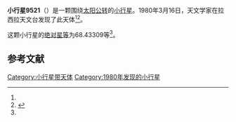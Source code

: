 {{Infobox planet
| bgcolour = #FFFFC0
| name = 9521 Martinhoffmann
| symbol = 
| image = 
| caption = 
| discovery = yes
| discovery_ref = 
| discoverer = {{link-en|英格瓦·克拉斯·拉格尔科维斯特|Claes-Ingvar Lagerkvist}}
| discovery_site = [[拉西拉天文台|拉西拉天文台]] 
| discovered = 1980年3月16日
| designations = yes
| mp_name = 
| named_after = 
| alt_names = 1980 FS1/ 1997 GW27
| mp_category = [[主带小行星|主带小行星]]
| orbit_ref = <ref name="a">[http://ssd.jpl.nasa.gov/sbdb.cgi?sstr=9521 9521 Martinhoffmann] {{Wayback|url=http://ssd.jpl.nasa.gov/sbdb.cgi?sstr=9521 |date=20210814130336 }}，小行星數據庫瀏覽器（JPL Small-Body Database Browser）－[[美国国家航空航天局|美国国家航空航天局]]喷气推进实验室</ref>
| epoch = 2456400.5 (2013年4月18日更新)
| aphelion = {{convert|2.5893832|AU|km|3|abbr=on|lk=out}}
| perihelion = {{convert|1.9353340|AU|km|3|abbr=on}}
| semimajor = {{convert|2.2623586|AU|km|3|abbr=on}}
| eccentricity = 0.1445503
| period = 1242.912593 [[日|日]]<br />3.4[[儒略年|儒略年]]
| avg_speed = 
| inclination = 4.10252
| asc_node = 194.09206
| mean_anomaly = 
| arg_peri = 68.43309
| satellites = 
| physical_characteristics = yes
| dimensions = 
| mass = 
| density = 
| surface_grav = 
| escape_velocity = 
| sidereal_day = 
| axial_tilt = 
| pole_ecliptic_lat = 
| pole_ecliptic_lon = 
| albedo = 
| temperatures= 
| temp_name1 = 
| mean_temp_1 = 
| max_temp_1 = 
| temp_name2 = 
| max_temp_2 = 
| spectral_type = 
| abs_magnitude = 68.43309
}}

'''小行星9521'''（{{lang-en|9521 Martinhoffmann}}）是一颗围绕[[太阳|太阳]][[公转|公转]]的[[小行星|小行星]]。1980年3月16日，天文学家{{link-en|英格瓦·克拉斯·拉格尔科维斯特|Claes-Ingvar Lagerkvist}}在拉西拉天文台发现了此天体<ref name="a" /><ref>{{cite news|title=小行星列表|url=http://cfa-www.harvard.edu/iau/lists/NumberedMPs.txt|accessdate=2013-07-08|newspaper=哈佛大学|archive-date=2008-05-17|archive-url=https://web.archive.org/web/20080517010638/http://cfa-www.harvard.edu/iau/lists/NumberedMPs.txt|dead-url=no}}</ref>。

这颗小行星的[[绝对星等|绝对星等]]为68.43309等<ref name="a" />。

==参考文献==
{{reflist}}
{{Minor Planet Number|[[小行星9520|小行星9520]]|[[小行星9522|小行星9522]]}}

{{小天体}}

[[Category:小行星带天体|Category:小行星带天体]]
[[Category:1980年发现的小行星|Category:1980年发现的小行星]]

{{asteroid-stub}}